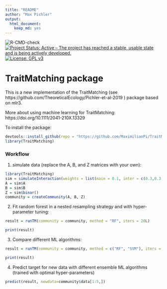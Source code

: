 ```yaml
---
title: "README"
author: "Max Pichler"
output: 
  html_document: 
    keep_md: yes
---
```



![R-CMD-check](https://github.com/MaximilianPi/TraitMatching/workflows/R-CMD-check/badge.svg)
[![Project Status: Active – The project has reached a stable, usable state and is being actively developed.](http://www.repostatus.org/badges/latest/active.svg)](http://www.repostatus.org/#active)
[![License: GPL v3](https://img.shields.io/badge/License-GPL%20v3-blue.svg)](https://www.gnu.org/licenses/gpl-3.0)


# TraitMatching package

This is a new implementation of the TraitMatching (see https://github.com/TheoreticalEcology/Pichler-et-al-2019 ) package based on mlr3.

More about using machine learning for TraitMatching: https://doi.org/10.1111/2041-210X.13329

To install the package:

```r
devtools::install_github(repo = "https://github.com/MaximilianPi/TraitMatching", subdir = "TraitMatching")
library(TraitMatching)
```

### Workflow

1) simulate data (replace the A, B, and Z matrices with your own):
```r
library(TraitMatching)
sim = simulateInteraction(weights = list(main = 0.1, inter = c(0.3,0.3,0.3)))
A = sim$A
B = sim$B
Z = sim$binar()
community = createCommunity(A, B, Z)

```

2) Fit random forest in a nested resampling strategy and with hyper-parameter tuning:
```r
result = runTM(community = community, method = "RF", iters = 20L)

```

```r
print(result)
```


3) Compare different ML algorithms:
```r
result = runTM(community = community, method = c("RF", "SVM"), iters = 3L)
```

```r
print(result)
```


4) Predict target for new data with different ensemble ML algorithms (trained with optimal hyper-parameters) 
```r
predict(result, newdata=community$data[1:5,])
```